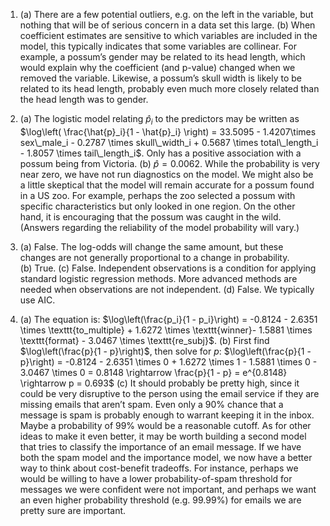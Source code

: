 1. (a) There are a few potential outliers, e.g. on the left in the variable, but nothing that will be of serious concern in a data set this large. (b) When coefficient estimates are sensitive to which variables are included in the model, this typically indicates that some variables are collinear. For example, a possum's gender may be related to its head length, which would explain why the coefficient (and p-value) changed when we removed the variable. Likewise, a possum's skull width is likely to be related to its head length, probably even much more closely related than the head length was to gender.

1. (a) The logistic model relating $\hat{p}_i$ to the predictors may be written as $\log\left( \frac{\hat{p}_i}{1 - \hat{p}_i} \right)  = 33.5095 - 1.4207\times sex\_male_i - 0.2787 \times skull\_width_i  + 0.5687 \times total\_length_i - 1.8057 \times tail\_length_i$. Only has a positive association with a possum being from Victoria. (b) $\hat{p} = 0.0062$. While the probability is very near zero, we have not run diagnostics on the model. We might also be a little skeptical that the model will remain accurate for a possum found in a US zoo. For example, perhaps the zoo selected a possum with specific characteristics but only looked in one region. On the other hand, it is encouraging that the possum was caught in the wild. (Answers regarding the reliability of the model probability will vary.)

1. (a) False. The log-odds will change the same amount, but these changes are not generally proportional to a change in probability. (b) True. (c) False. Independent observations is a condition for applying standard logistic regression methods. More advanced methods are needed when observations are not independent. (d) False. We typically use AIC.

1. (a) The equation is: $\log\left(\frac{p_i}{1 - p_i}\right) = -0.8124 - 2.6351 \times \texttt{to_multiple} + 1.6272 \times \texttt{winner}- 1.5881 \times \texttt{format} - 3.0467 \times \texttt{re_subj}$. (b) First find $\log\left(\frac{p}{1 - p}\right)$, then solve for $p$: $\log\left(\frac{p}{1 - p}\right) = -0.8124 - 2.6351 \times 0 + 1.6272 \times 1 - 1.5881 \times 0 - 3.0467 \times 0 = 0.8148 \rightarrow \frac{p}{1 - p} = e^{0.8148} \rightarrow p = 0.693$ (c) It should probably be pretty high, since it could be very disruptive to the person using the email service if they are missing emails that aren't spam. Even only a 90% chance that a message is spam is probably enough to warrant keeping it in the inbox. Maybe a probability of 99% would be a reasonable cutoff. As for other ideas to make it even better, it may be worth building a second model that tries to classify the importance of an email message. If we have both the spam model and the importance model, we now have a better way to think about cost-benefit tradeoffs. For instance, perhaps we would be willing to have a lower probability-of-spam threshold for messages we were confident were not important, and perhaps we want an even higher probability threshold (e.g. 99.99%) for emails we are pretty sure are important.
